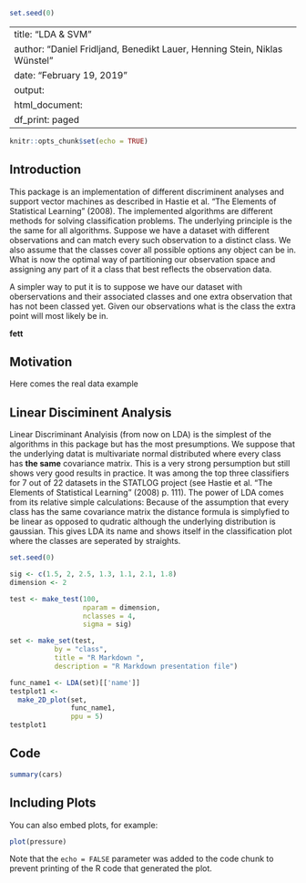 ```r
set.seed(0)
```

---
title: "LDA & SVM"
author: "Daniel Fridljand, Benedikt Lauer, Henning Stein, Niklas Wünstel"
date: "February 19, 2019"
output:
  html_document:
    df_print: paged
---

```r
knitr::opts_chunk$set(echo = TRUE)
```

## Introduction

This package is an implementation of different discriminent analyses and support vector machines as described in Hastie et al. "The Elements of Statistical Learning" (2008). The implemented algorithms are different methods for solving classification problems. The underlying principle is the the same for all algorithms. Suppose we have a dataset with different observations and can match every such observation to a distinct class. We also assume that the classes cover all possible options any object can be in. What is now the optimal way of partitioning our observation space and assigning any part of it a class that best reflects the observation data. 

A simpler way to put it is to suppose we have our dataset with oberservations and their associated classes and one extra observation that has not been classed yet. Given our observations what is the class the extra point will most likely be in. 

**fett**

## Motivation

Here comes the real data example

## Linear Disciminent Analysis

Linear Discriminant Analyisis (from now on LDA) is the simplest of the algorithms in this package but has the most presumptions. We suppose that the underlying datat is multivariate normal distributed where every class has **the same** covariance matrix. This is a very strong persumption but still shows very good results in practice. It was among the top three classifiers for 7 out of 22 datasets in the STATLOG project (see Hastie et al. "The Elements of Statistical Learning" (2008) p. 111). The power of LDA comes from its relative simple calculations: Because of the assumption that every class has the same covariance matrix the distance formula is simplyfied to be linear as opposed to qudratic although the underlying distribution is gaussian. This gives LDA its name and shows itself in the classification plot where the classes are seperated by straights. 

```r
set.seed(0)

sig <- c(1.5, 2, 2.5, 1.3, 1.1, 2.1, 1.8)
dimension <- 2

test <- make_test(100,
                  nparam = dimension,
                  nclasses = 4,
                  sigma = sig)

set <- make_set(test,
           by = "class",
           title = "R Markdown ",
           description = "R Markdown presentation file")

func_name1 <- LDA(set)[['name']]
testplot1 <-
  make_2D_plot(set,
               func_name1,
               ppu = 5)
testplot1
```


## Code

```r
summary(cars)
```

## Including Plots

You can also embed plots, for example:

```r
plot(pressure)
```

Note that the `echo = FALSE` parameter was added to the code chunk to prevent printing of the R code that generated the plot.
